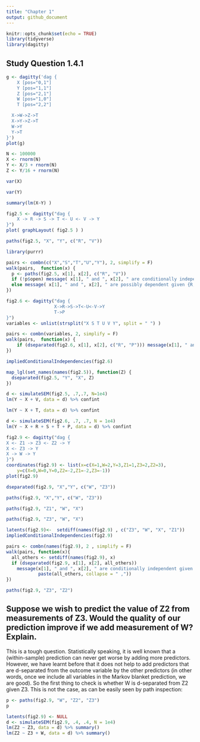 ```yaml
---
title: "Chapter 1"
output: github_document
---
```


```r
knitr::opts_chunk$set(echo = TRUE)
library(tidyverse)
library(dagitty)

```
## Study Question 1.4.1
```r
g <- dagitty('dag {
    X [pos="0,1"]
    Y [pos="1,1"]
    Z [pos="2,1"]
    W [pos="1,0"]
    T [pos="2,2"]

  X->W->Z->T
  X->Y->Z->T
  W->Y
  Y->T
}')
plot(g)
```
```r
N <- 100000
X <- rnorm(N)
Y <- X/3 + rnorm(N)
Z <- Y/16 + rnorm(N)
```

```r
var(X)
```
```r
var(Y)
```

```r
summary(lm(X~Y) )
```
```r
fig2.5 <- dagitty("dag {
    X -> R -> S -> T <- U <- V -> Y
}")
plot( graphLayout( fig2.5 ) )
```
```r
paths(fig2.5, "X", "Y", c("R", "V"))
```
```r
library(purrr)
```

```r
pairs <- combn(c("X","S","T","U","Y"), 2, simplify = F)
walk(pairs,  function(x) {
  p <- paths(fig2.5, x[1], x[2], c("R", "V"))
  if (!p$open) message( x[1], " and ", x[2], " are conditionally independent given {R,V}")
  else message( x[1], " and ", x[2], " are possibly dependent given {R,V}")
})

```
```r
fig2.6 <- dagitty("dag {
                  X->R->S->T<-U<-V->Y
                  T->P
}")
variables <- unlist(strsplit("X S T U V Y", split = " ") )
```
```r
pairs <- combn(variables, 2, simplify = F)
walk(pairs,  function(x) {
    if (dseparated(fig2.6, x[1], x[2], c("R", "P"))) message(x[1], " and ", x[2], " are conditionally independent given {R, P}")
})
```
```r
impliedConditionalIndependencies(fig2.6)
```
```r
map_lgl(set_names(names(fig2.5)), function(Z) {
  dseparated(fig2.5, "Y", "X", Z)
})
```
```r
d <- simulateSEM(fig2.5, .7,.7, N=1e4)
lm(Y ~ X + V, data = d) %>% confint
```
```r
lm(Y ~ X + T, data = d) %>% confint

```

```r
d <- simulateSEM(fig2.6, .7, .7, N = 1e4)
lm(Y ~ X + R + S + T + P, data = d) %>% confint
```

```r
fig2.9 <- dagitty("dag { 
X <- Z1 -> Z3 <- Z2 -> Y
X <- Z3 -> Y
X -> W -> Y
}")
coordinates(fig2.9) <- list(x=c(X=1,W=2,Y=3,Z1=1,Z3=2,Z2=3),
    y=c(X=0,W=0,Y=0,Z2=-2,Z1=-2,Z3=-1))
plot(fig2.9)
```
```r
dseparated(fig2.9, "X","Y", c("W", "Z3"))
```
```r
paths(fig2.9, "X","Y", c("W", "Z3"))
```
```r
paths(fig2.9, "Z1", "W", "X")
```
```r
paths(fig2.9, "Z3", "W", "X")
```
```r
latents(fig2.9)<-  setdiff(names(fig2.9) , c("Z3", "W", "X", "Z1"))
impliedConditionalIndependencies(fig2.9)
```
```r
pairs <- combn(names(fig2.9), 2 , simplify = F)
walk(pairs, function(x){
  all_others <- setdiff(names(fig2.9), x)
  if (dseparated(fig2.9, x[1], x[2], all_others)) 
    message(x[1], " and ", x[2], " are conditionally independent given ", 
            paste(all_others, collapse = " ,"))
})
```
```r
paths(fig2.9, "Z3", "Z2")
```

## Suppose we wish to predict the value of Z2 from measurements of Z3. Would the quality of our prediction improve if we add measurement of W? Explain.

This is a tough question. Statistically speaking, it is well known that a (within-sample) prediction can never get worse by adding more predictors. However, we have learnt before that it does not help to add predictors that are d-separated from the outcome variable by the other predictors (in other words, once we include all variables in the Markov blanket prediction, we are good). So the first thing to check is whether W is d-separated from Z2 given Z3. This is not the case, as can be easily seen by path inspection:

```r
p <- paths(fig2.9, "W", "Z2", "Z3")
p
```

```r
latents(fig2.9) <- NULL
d <- simulateSEM(fig2.9, .4, .4, N = 1e4)
lm(Z2 ~ Z3, data = d) %>% summary()
lm(Z2 ~ Z3 + W, data = d) %>% summary()

```

